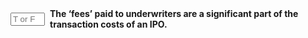 ::: {.question-block}

<form onsubmit="event.preventDefault(); checkAnswerBox('q2','T')" style="display: flex; align-items: center; gap: 8px;">
<input type="text" id="q2" name="q2" maxlength="1" placeholder="T or F"
         style="width: 55px;" data-correct-answer="T" /> <label for="q2"><strong>The 'fees' paid to underwriters are a significant part of the transaction costs of an IPO.</strong></label>
</form>

<div id="feedback-q2" class="feedback" data-status="" style="display:none;">
The sentence is TRUE.
</div>
:::
